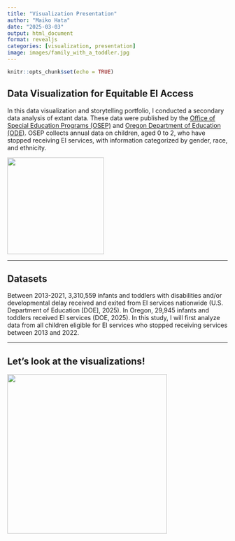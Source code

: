```yaml
---
title: "Visualization Presentation"
author: "Maiko Hata"
date: "2025-03-03"
output: html_document
format: revealjs
categories: [visualization, presentation]
image: images/family_with_a_toddler.jpg
---
```


```r
knitr::opts_chunk$set(echo = TRUE)
```

## Data Visualization for Equitable EI Access 

In this data visualization and storytelling portfolio, I conducted a secondary data analysis of extant data. These data were published by the [Office of Special Education Programs (OSEP)](https://data.ed.gov/dataset/idea-section-618-data-products-static-tables-part-c) and [Oregon Department of Education (ODE)](https://www.oregon.gov/ode/reports-and-data/SpEdReports/Pages/default.aspx). OSEP collects annual data on children, aged 0 to 2, who have stopped receiving EI services, with information categorized by gender, race, and ethnicity.

![](images/family_with_a_toddler.jpg){width="221"}

------------------------------------------------------------------------

## Datasets 

Between 2013-2021, 3,310,559 infants and toddlers with disabilities and/or developmental delay received and exited from EI services nationwide (U.S. Department of Education [DOE], 2025). In Oregon, 29,945 infants and toddlers received EI services (DOE, 2025). In this study, I will first analyze data from all children eligible for EI services who stopped receiving services between 2013 and 2022.

------------------------------------------------------------------------

## Let's look at the visualizations! 

![](images/or_us_white_ci_timesnewroman.png){width="365"}
